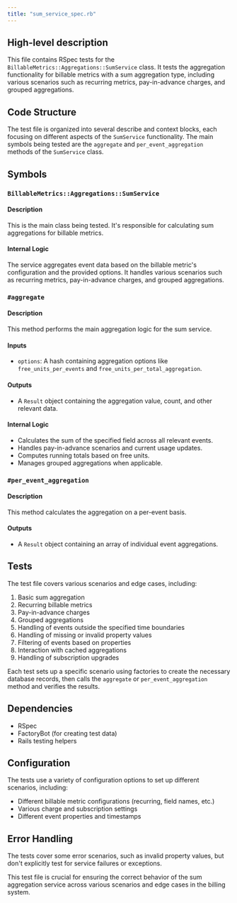 ```yaml
---
title: "sum_service_spec.rb"
---
```


## High-level description
This file contains RSpec tests for the `BillableMetrics::Aggregations::SumService` class. It tests the aggregation functionality for billable metrics with a sum aggregation type, including various scenarios such as recurring metrics, pay-in-advance charges, and grouped aggregations.

## Code Structure
The test file is organized into several describe and context blocks, each focusing on different aspects of the `SumService` functionality. The main symbols being tested are the `aggregate` and `per_event_aggregation` methods of the `SumService` class.

## Symbols

### `BillableMetrics::Aggregations::SumService`
#### Description
This is the main class being tested. It's responsible for calculating sum aggregations for billable metrics.

#### Internal Logic
The service aggregates event data based on the billable metric's configuration and the provided options. It handles various scenarios such as recurring metrics, pay-in-advance charges, and grouped aggregations.

### `#aggregate`
#### Description
This method performs the main aggregation logic for the sum service.

#### Inputs
- `options`: A hash containing aggregation options like `free_units_per_events` and `free_units_per_total_aggregation`.

#### Outputs
- A `Result` object containing the aggregation value, count, and other relevant data.

#### Internal Logic
- Calculates the sum of the specified field across all relevant events.
- Handles pay-in-advance scenarios and current usage updates.
- Computes running totals based on free units.
- Manages grouped aggregations when applicable.

### `#per_event_aggregation`
#### Description
This method calculates the aggregation on a per-event basis.

#### Outputs
- A `Result` object containing an array of individual event aggregations.

## Tests

The test file covers various scenarios and edge cases, including:

1. Basic sum aggregation
2. Recurring billable metrics
3. Pay-in-advance charges
4. Grouped aggregations
5. Handling of events outside the specified time boundaries
6. Handling of missing or invalid property values
7. Filtering of events based on properties
8. Interaction with cached aggregations
9. Handling of subscription upgrades

Each test sets up a specific scenario using factories to create the necessary database records, then calls the `aggregate` or `per_event_aggregation` method and verifies the results.

## Dependencies
- RSpec
- FactoryBot (for creating test data)
- Rails testing helpers

## Configuration
The tests use a variety of configuration options to set up different scenarios, including:
- Different billable metric configurations (recurring, field names, etc.)
- Various charge and subscription settings
- Different event properties and timestamps

## Error Handling
The tests cover some error scenarios, such as invalid property values, but don't explicitly test for service failures or exceptions.

This test file is crucial for ensuring the correct behavior of the sum aggregation service across various scenarios and edge cases in the billing system.